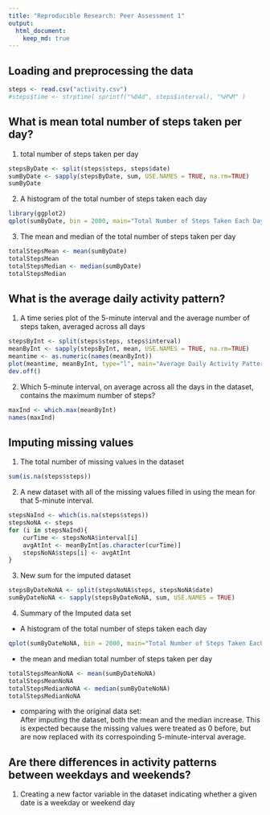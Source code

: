 ```yaml
---
title: "Reproducible Research: Peer Assessment 1"
output: 
  html_document:
    keep_md: true
---
```



## Loading and preprocessing the data
```r
steps <- read.csv("activity.csv")
#steps$time <- strptime( sprintf("%04d", steps$interval), "%H%M" ) 
```


## What is mean total number of steps taken per day?
1.  total number of steps taken per day
```r
stepsByDate <- split(steps$steps, steps$date)
sumByDate <- sapply(stepsByDate, sum, USE.NAMES = TRUE, na.rm=TRUE)
sumByDate

```

2.  A histogram of the total number of steps taken each day
```r
library(ggplot2)
qplot(sumByDate, bin = 2000, main="Total Number of Steps Taken Each Day", xlab="Total steps per Day")
```

3.  The mean and median of the total number of steps taken per day
```r
totalStepsMean <- mean(sumByDate)
totalStepsMean
totalStepsMedian <- median(sumByDate)
totalStepsMedian
```

## What is the average daily activity pattern?
1.  A time series plot of the 5-minute interval and the average number of steps taken, averaged across all days 
```r
stepsByInt <- split(steps$steps, steps$interval)
meanByInt <- sapply(stepsByInt, mean, USE.NAMES = TRUE, na.rm=TRUE)
meantime <- as.numeric(names(meanByInt))
plot(meantime, meanByInt, type="l", main="Average Daily Activity Pattern", xlab="time", ylab="average steps taken")
dev.off()
```

2.  Which 5-minute interval, on average across all the days in the dataset, contains the maximum number of steps?
```r
maxInd <- which.max(meanByInt)
names(maxInd)
```


## Imputing missing values
1.  The total number of missing values in the dataset
```r
sum(is.na(steps$steps))
```

2.   A new dataset with all of the missing values filled in using the mean for that 5-minute interval.
```r
stepsNaInd <- which(is.na(steps$steps))
stepsNoNA <- steps
for (i in stepsNaInd){
    curTime <- stepsNoNA$interval[i]
    avgAtInt <- meanByInt[as.character(curTime)]
    stepsNoNA$steps[i] <- avgAtInt
}
```

3.  New sum for the imputed dataset 
```r
stepsByDateNoNA <- split(stepsNoNA$steps, stepsNoNA$date)
sumByDateNoNA <- sapply(stepsByDateNoNA, sum, USE.NAMES = TRUE)
```

4.  Summary of the Imputed data set

* A histogram of the total number of steps taken each day
```r
qplot(sumByDateNoNA, bin = 2000, main="Total Number of Steps Taken Each Day (NA Imputed)", xlab="Total steps per Day")
```

* the mean and median total number of steps taken per day
```r
totalStepsMeanNoNA <- mean(sumByDateNoNA)
totalStepsMeanNoNA
totalStepsMedianNoNA <- median(sumByDateNoNA)
totalStepsMedianNoNA
```

* comparing with the original data set:  
  After imputing the dataset, both the mean and the median increase.  This is expected because the missing values were treated as 0 before, but are now replaced with its correspoinding 5-minute-interval average.  

## Are there differences in activity patterns between weekdays and weekends?
1. Creating a new factor variable in the dataset indicating whether a given date is a weekday or weekend day
```r

```
